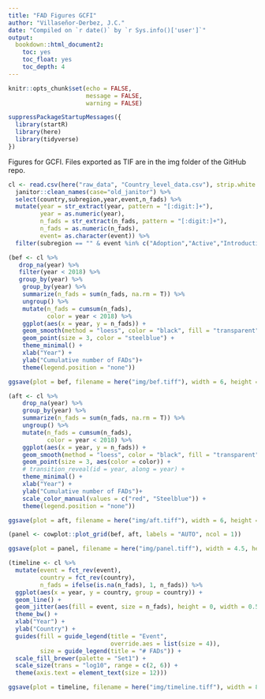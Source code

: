 ```yaml
---
title: "FAD Figures GCFI"
author: "Villaseñor-Derbez, J.C."
date: "Compiled on `r date()` by `r Sys.info()['user']`"
output:
  bookdown::html_document2:
    toc: yes
    toc_float: yes
    toc_depth: 4
---
```


```r
knitr::opts_chunk$set(echo = FALSE,
                      message = FALSE,
                      warning = FALSE)

suppressPackageStartupMessages({
  library(startR)
  library(here)
  library(tidyverse)
})

```

Figures for GCFI. Files exported as TIF are in the img folder of the GitHub repo.


```r
cl <- read.csv(here("raw_data", "Country_level_data.csv"), strip.white = T, stringsAsFactors = F) %>% 
  janitor::clean_names(case="old_janitor") %>% 
  select(country,subregion,year,event,n_fads) %>%
  mutate(year = str_extract(year, pattern = "[:digit:]+"),
         year = as.numeric(year),
         n_fads = str_extract(n_fads, pattern = "[:digit:]+"),
         n_fads = as.numeric(n_fads),
         event= as.character(event)) %>% 
  filter(subregion == "" & event %in% c("Adoption","Active","Introduction"))

```

```r
(bef <- cl %>% 
   drop_na(year) %>% 
   filter(year < 2018) %>% 
   group_by(year) %>% 
    group_by(year) %>% 
    summarize(n_fads = sum(n_fads, na.rm = T)) %>% 
    ungroup() %>% 
    mutate(n_fads = cumsum(n_fads),
           color = year < 2018) %>%
    ggplot(aes(x = year, y = n_fads)) +
    geom_smooth(method = "loess", color = "black", fill = "transparent", linetype = "dashed") +
    geom_point(size = 3, color = "steelblue") +
    theme_minimal() +
    xlab("Year") +
    ylab("Cumulative number of FADs")+
    theme(legend.position = "none"))

ggsave(plot = bef, filename = here("img/bef.tiff"), width = 6, height = 4.5)
```

```r
(aft <- cl %>% 
    drop_na(year) %>% 
    group_by(year) %>% 
    summarize(n_fads = sum(n_fads, na.rm = T)) %>% 
    ungroup() %>% 
    mutate(n_fads = cumsum(n_fads),
           color = year < 2018) %>%
    ggplot(aes(x = year, y = n_fads)) +
    geom_smooth(method = "loess", color = "black", fill = "transparent", linetype = "dashed") +
    geom_point(size = 3, aes(color = color)) + 
    # transition_reveal(id = year, along = year) +
    theme_minimal() +
    xlab("Year") +
    ylab("Cumulative number of FADs")+
    scale_color_manual(values = c("red", "Steelblue")) +
    theme(legend.position = "none"))

ggsave(plot = aft, filename = here("img/aft.tiff"), width = 6, height = 4.5)
```


```r
(panel <- cowplot::plot_grid(bef, aft, labels = "AUTO", ncol = 1))

ggsave(plot = panel, filename = here("img/panel.tiff"), width = 4.5, height = 6.75)

```


```r
(timeline <- cl %>% 
  mutate(event = fct_rev(event),
         country = fct_rev(country),
         n_fads = ifelse(is.na(n_fads), 1, n_fads)) %>% 
  ggplot(aes(x = year, y = country, group = country)) +
  geom_line() +
  geom_jitter(aes(fill = event, size = n_fads), height = 0, width = 0.5, shape = 21, alpha = 0.5) +
  theme_bw() +
  xlab("Year") +
  ylab("Country") +
  guides(fill = guide_legend(title = "Event",
                             override.aes = list(size = 4)),
         size = guide_legend(title = "# FADs")) +
  scale_fill_brewer(palette = "Set1") +
  scale_size(trans = "log10", range = c(2, 6)) +
  theme(axis.text = element_text(size = 12)))

ggsave(plot = timeline, filename = here("img/timeline.tiff"), width = 8, height = 6)
```

































